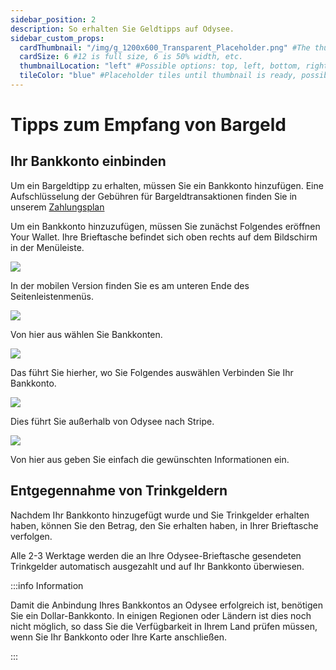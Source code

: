 ```yaml
---
sidebar_position: 2
description: So erhalten Sie Geldtipps auf Odysee.
sidebar_custom_props:
  cardThumbnail: "/img/g_1200x600_Transparent_Placeholder.png" #The thumbnail on the category card.
  cardSize: 6 #12 is full size, 6 is 50% width, etc.
  thumbnailLocation: "left" #Possible options: top, left, bottom, right, none
  tileColor: "blue" #Placeholder tiles until thumbnail is ready, possible options: blue, cream, darkpurple, lightpurple, mauve, orange, pink, none
---
```


# Tipps zum Empfang von Bargeld

## Ihr Bankkonto einbinden

Um ein Bargeldtipp zu erhalten, müssen Sie ein Bankkonto hinzufügen. Eine Aufschlüsselung der Gebühren für Bargeldtransaktionen finden Sie in unserem [Zahlungsplan](https://help.odysee.tv/de/payments-chart/)

Um ein Bankkonto hinzuzufügen, müssen Sie zunächst Folgendes eröffnen <OdyseeButton url="https://odysee.com/$/wallet"><OdyseeIcon type="credits" /> Your Wallet</OdyseeButton>. Ihre Brieftasche befindet sich oben rechts auf dem Bildschirm in der Menüleiste.

![](/img/en/category-basics17.png)

In der mobilen Version finden Sie es am unteren Ende des Seitenleistenmenüs.

![](/img/en/category-basics18.png)

Von hier aus wählen Sie <OdyseeButton url="https://odysee.com/$/settings/tip_account"><OdyseeIcon type="cogwheel" /> Bankkonten</OdyseeButton>.

![](/img/en/category-basics19.png)

Das führt Sie hierher, wo Sie Folgendes auswählen <PrimaryOdyseeButton url="https://odysee.com/$/settings/tip_account"><OdyseeIcon type="dollar" /> Verbinden Sie Ihr Bankkonto</PrimaryOdyseeButton>.

![](/img/en/category-basics20.png)

Dies führt Sie außerhalb von Odysee nach Stripe.

![](/img/en/category-basics21.png)

Von hier aus geben Sie einfach die gewünschten Informationen ein.

## Entgegennahme von Trinkgeldern

Nachdem Ihr Bankkonto hinzugefügt wurde und Sie Trinkgelder erhalten haben, können Sie den Betrag, den Sie erhalten haben, in Ihrer Brieftasche verfolgen.

Alle 2-3 Werktage werden die an Ihre Odysee-Brieftasche gesendeten Trinkgelder automatisch ausgezahlt und auf Ihr Bankkonto überwiesen.

:::info Information

Damit die Anbindung Ihres Bankkontos an Odysee erfolgreich ist, benötigen Sie ein Dollar-Bankkonto. In einigen Regionen oder Ländern ist dies noch nicht möglich, so dass Sie die Verfügbarkeit in Ihrem Land prüfen müssen, wenn Sie Ihr Bankkonto oder Ihre Karte anschließen.

:::